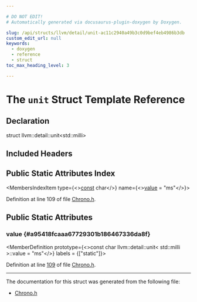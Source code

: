 ```yaml
---

# DO NOT EDIT!
# Automatically generated via docusaurus-plugin-doxygen by Doxygen.

slug: /api/structs/llvm/detail/unit-ac11c2940a49b3c0d9bef4eb4986b3db
custom_edit_url: null
keywords:
  - doxygen
  - reference
  - struct
toc_max_heading_level: 3

---
```





# The `unit` Struct Template Reference

<DoxygenPage pluginConfig={pluginConfig}>



## Declaration

<CodeBlock>struct llvm::detail::unit&lt;std::milli&gt;</CodeBlock>

## Included Headers

<IncludesList>
<IncludesListItem
  filePath="llvm/Support/Chrono.h"
  permalink="/docs/api/files/include/include/llvm/include/llvm/support/chrono-h"
  isLocal="true" />
</IncludesList>

## Public Static Attributes Index

<MembersIndex>

<MembersIndexItem
  type={<><a href="/docs/api/files/lib/lib/target/lib/target/aarch64/aarch64promoteconstant-cpp/#a90f8350fecae261c25be85d38b451bff">const</a> char</>}
  name={<><a href="#a95418fcaaa67729301b186467336da8f">value</a> = &quot;ms&quot;</>}>
</MembersIndexItem>

</MembersIndex>


Definition at line 109 of file <a href="/docs/api/files/include/include/llvm/include/llvm/support/chrono-h">Chrono.h</a>.

<SectionDefinition>

## Public Static Attributes

### value {#a95418fcaaa67729301b186467336da8f}

<MemberDefinition
  prototype={<>const char llvm::detail::unit&lt; std::milli &gt;::value = &quot;ms&quot;</>}
  labels = {["static"]}>

Definition at line <a href="/docs/api/files/include/include/llvm/include/llvm/support/chrono-h/#l00109">109</a> of file <a href="/docs/api/files/include/include/llvm/include/llvm/support/chrono-h">Chrono.h</a>.
</MemberDefinition>

</SectionDefinition>

<hr/>

The documentation for this struct was generated from the following file:

<ul>
<li><a href="/docs/api/files/include/include/llvm/include/llvm/support/chrono-h">Chrono.h</a></li>
</ul>

</DoxygenPage>
